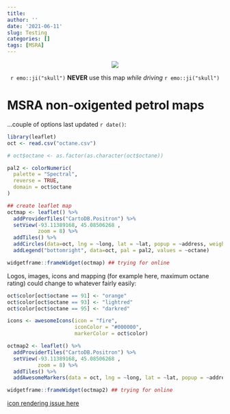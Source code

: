 ```yaml
---
title: 
author: ''
date: '2021-06-11'
slug: Testing
categories: []
tags: [MSRA]
---
```


<p align="center">
[![](msra.png)](http://msra.com/)
</p>
<p align="center">
`r emo::ji("skull")` **NEVER** use this map *while driving* `r emo::ji("skull")`
</p>

# MSRA non-oxigented petrol maps 

...couple of options last updated `r date()`:

```r
library(leaflet)
oct <- read.csv("octane.csv")

# oct$octane <- as.factor(as.character(oct$octane))

pal2 <- colorNumeric(
  palette = "Spectral",
  reverse = TRUE,
  domain = oct$octane
)

## create leaflet map
octmap <- leaflet() %>% 
  addProviderTiles("CartoDB.Positron") %>% 
  setView(-93.11389168, 45.08506268	,
          zoom = 8) %>%
  addTiles() %>%
  addCircles(data=oct, lng = ~long, lat = ~lat, popup = ~address, weight=10, color=~pal2(octane), opacity=1, radius=10) %>%
  addLegend("bottomright", data=oct, pal = pal2, values = ~octane)

widgetframe::frameWidget(octmap) ## trying for online

```

Logos, images, icons and mapping (for example here, maximum octane rating) could change to whatever fairly easily:

```r

oct$color[oct$octane == 91] <- "orange"
oct$color[oct$octane == 93] <- "lightred"
oct$color[oct$octane == 95] <- "darkred"

icons <- awesomeIcons(icon = "fire",
                      iconColor = "#000000",
                      markerColor = oct$color)

octmap2 <- leaflet() %>%
  addProviderTiles("CartoDB.Positron") %>% 
  setView(-93.11389168, 45.08506268	,
          zoom = 8) %>%
  addTiles() %>%
  addAwesomeMarkers(data = oct, lng = ~long, lat = ~lat, popup = ~address, icon = icons) 

widgetframe::frameWidget(octmap2) ## trying for online

```

[icon rendering issue here](https://github.com/rstudio/leaflet/issues/691)